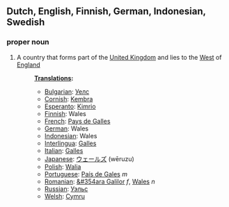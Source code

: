 ==Dutch, English, Finnish, German, Indonesian, Swedish==
===proper noun===
#A country that forms part of the [[United Kingdom]] and lies to the [[West]] of [[England]]
#:'''[[Translation]]s:'''
#:*[[Bulgarian]]: [[Уелс]]
#:*[[Cornish]]: [[Kembra]]
#:*[[Esperanto]]: [[Kimrio]]
#:*[[Finnish]]: Wales
#:*[[French]]:  [[Pays de Galles]]
#:*[[German]]: Wales
#:*[[Indonesian]]:  Wales
#:*[[Interlingua]]: [[Galles]]
#:*[[Italian]]: [[Galles]]
#:*[[Japanese]]:  [[ウェールズ]] (wēruzu)
#:*[[Polish]]: [[Walia]]
#:*[[Portuguese]]: [[País de Gales]] ''m''
#:*[[Romanian]]: [[&#354ara Galilor]] ''f'', [[Wales]] ''n''
#:*[[Russian]]: [[Уэльс]]
#:*[[Welsh]]: [[Cymru]]